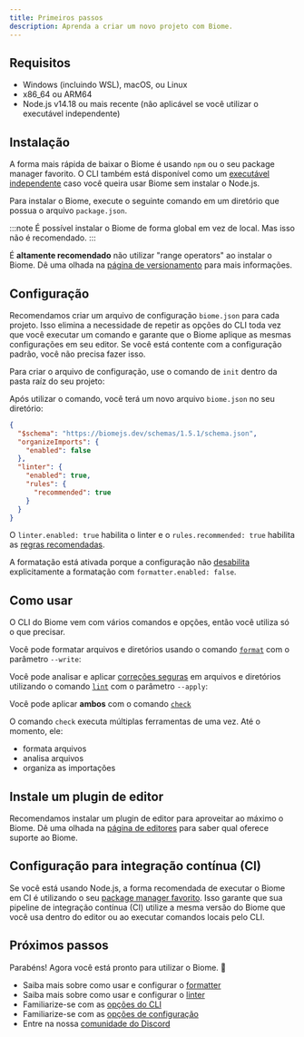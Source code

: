 ```yaml
---
title: Primeiros passos
description: Aprenda a criar um novo projeto com Biome.
---
```



## Requisitos

- Windows (incluindo WSL), macOS, ou Linux
- x86_64 ou ARM64
- Node.js v14.18 ou mais recente (não aplicável se você utilizar o executável independente)

## Instalação

A forma mais rápida de baixar o Biome é usando `npm` ou o seu package manager favorito. O CLI também está disponível como um [executável independente](/guides/manual-installation) caso você queira usar Biome sem instalar o Node.js.

Para instalar o Biome, execute o seguinte comando em um diretório que possua o arquivo `package.json`.

<PackageManagerCommand
  npm="install --save-dev --save-exact @biomejs/biome"
  pnpm="add --save-dev --save-exact @biomejs/biome"
  yarn="add --dev --exact @biomejs/biome"
  bun="add --dev --exact @biomejs/biome"
/>

:::note
É possível instalar o Biome de forma global em vez de local.
Mas isso não é recomendado.
:::

É **altamente recomendado** não utilizar "range operators" ao instalar o Biome.
Dê uma olhada na [página de versionamento](/pt-br/internals/versioning/) para mais informações.

## Configuração

Recomendamos criar um arquivo de configuração `biome.json` para cada projeto.
Isso elimina a necessidade de repetir as opções do CLI toda vez que você executar um comando e garante que o Biome aplique as mesmas configurações em seu editor. Se você está contente com a configuração padrão, você não precisa fazer isso.

Para criar o arquivo de configuração, use o comando de `init` dentro da pasta raíz do seu projeto:

<PackageManagerBiomeCommand command="init" />

Após utilizar o comando, você terá um novo arquivo `biome.json` no seu diretório:

```json title="biome.json"
{
  "$schema": "https://biomejs.dev/schemas/1.5.1/schema.json",
  "organizeImports": {
    "enabled": false
  },
  "linter": {
    "enabled": true,
    "rules": {
      "recommended": true
    }
  }
}
```

O `linter.enabled: true` habilita o linter e o `rules.recommended: true` habilita as [regras recomendadas](/linter/rules/).

A formatação está ativada porque a configuração não [desabilita](/reference/configuration/#formatterenabled) explicitamente a formatação com `formatter.enabled: false`.

## Como usar

O CLI do Biome vem com vários comandos e opções, então você utiliza só o que precisar.

Você pode formatar arquivos e diretórios usando o comando [`format`](/reference/cli#biome-format) com o parâmetro `--write`:

<PackageManagerBiomeCommand command="format <files> --write" />

Você pode analisar e aplicar [correções seguras](/pt-br/linter#correções-seguras) em arquivos e diretórios utilizando o comando [`lint`](/reference/cli#biome-lint) com o parâmetro `--apply`:

<PackageManagerBiomeCommand command="lint <files>" />

Você pode aplicar **ambos** com o comando [`check`](/reference/cli#biome-check)

<PackageManagerBiomeCommand command="check --apply <files>" />

O comando `check` executa múltiplas ferramentas de uma vez. Até o momento, ele:

- formata arquivos
- analisa arquivos
- organiza as importações

## Instale um plugin de editor

Recomendamos instalar um plugin de editor para aproveitar ao máximo o Biome. Dê uma olhada na [página de editores](/pt-br/guides/integrate-in-editor) para saber qual oferece suporte ao Biome.

## Configuração para integração contínua (CI)

Se você está usando Node.js, a forma recomendada de executar o Biome em CI é utilizando o seu [package manager favorito](/pt-br/guides/getting-started#instalação).
Isso garante que sua pipeline de integração contínua (CI) utilize a mesma versão do Biome que você usa dentro do editor ou ao executar comandos locais pelo CLI.

## Próximos passos

Parabéns! Agora você está pronto para utilizar o Biome. 🥳

- Saiba mais sobre como usar e configurar o [formatter](/formatter)
- Saiba mais sobre como usar e configurar o [linter](/pt-br/linter)
- Familiarize-se com as [opções do CLI](/reference/cli)
- Familiarize-se com as [opções de configuração](/reference/configuration)
- Entre na nossa [comunidade do Discord](https://discord.gg/BypW39g6Yc)
